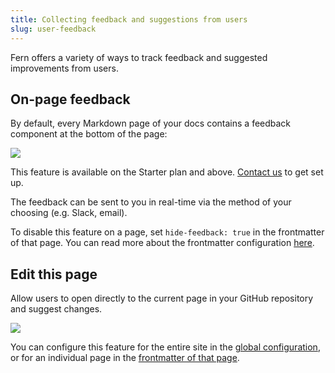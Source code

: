 ```yaml
---
title: Collecting feedback and suggestions from users
slug: user-feedback
---
```


Fern offers a variety of ways to track feedback and suggested improvements from users. 

## On-page feedback
By default, every Markdown page of your docs contains a feedback component at the bottom of the page: 

<Frame>
<img src="../../fern-docs/content/on-page-feedback.png" />
</Frame>

<Tip>This feature is available on the Starter plan and above. [Contact us](https://buildwithfern.com/contact) to get set up.</Tip>

The feedback can be sent to you in real-time via the method of your choosing (e.g. Slack, email). 

To disable this feature on a page, set `hide-feedback: true` in the frontmatter of that page. You can read more about the frontmatter configuration [here](/learn/docs/content/frontmatter#on-page-feedback). 

## Edit this page
Allow users to open directly to the current page in your GitHub repository and suggest changes. 

<Frame>
<img src="../../fern-docs/content/edit-this-page.png" />
</Frame>

You can configure this feature for the entire site in the [global configuration](/learn/docs/getting-started/global-configuration#instances-configuration), or for an individual page in the [frontmatter of that page](/learn/docs/content/frontmatter#edit-this-page). 